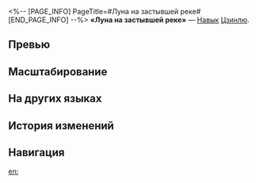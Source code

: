 <%-- [PAGE_INFO]
PageTitle=#Луна на застывшей реке#
[END_PAGE_INFO] --%>
{{Навык Инфобокс
|Название         = Луна на застывшей реке
|Изображение      = Навык Луна на застывшей реке.png
|Персонаж         = Цзинлю
|Тип              = Навык
|Тэг              = Взрывная атака
|УронСтойк        = 20 (основная цель)<br />10
|ЭнергияГен       = 30
|Энергия          = 
|Длительность     = 
|Описание         = Наносит выбранному противнику ледяной урон, равный {{Цвет|Выделенный|125%—275%}} от силы атаки Цзинлю, и наносит соседним целям ледяной урон, равный {{Цвет|Выделенный|62,5%—137,5%}} от её силы атаки. Расходует 1 ур. статуса Сизигия. Использование этого умения не расходует очки навыков.
|Свойство1        = 
|Масштабирование1 = 
}}
'''«Луна на застывшей реке»''' — [[Навык]] [[Цзинлю]].

==Превью==
{{Превью
|Файл = Луна на застывшей реке Превью
}}

==Масштабирование==
{{Масштабирование навыка
|125%;137.5%;150%;162.5%;175%;187.5%;203.13%;218.75%;234.38%;250%;262.5%;275%;287.5%;300%;312.5%
|62.5%;68.75%;75%;81.25%;87.5%;93.75%;101.56%;109.38%;117.19%;125%;131.25%;137.5%;143.75%;150%;156.25%
}}

==На других языках==
{{На других языках
|en   = Moon On Glacial River
|zhs  = 寒川映月
|zht  = 寒川映月
|ja   = {{Rubi|寒川映月|かんせんえいげつ}}
|ko   = 한천(寒川)에 비친 달
|es   = Reflejo helado de la luna
|fr   = Reflet de lune sur rivière glacée
|ru   = Луна на застывшей реке
|th   = Moon On Glacial River
|vi   = Ánh Trăng Sông Băng
|de   = Gletscherfluss im Mondenschein
|id   = Moon On Glacial River
|pt   = Lua sobre o Rio Glacial
}}

==История изменений==
{{История изменений|3.5}}

==Навигация==
{{Навык Навбокс|Цзинлю}}

[[en:]]
